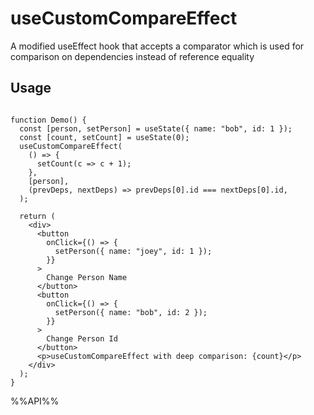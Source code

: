 # useCustomCompareEffect

A modified useEffect hook that accepts a comparator which is used for comparison on dependencies instead of reference equality


## Usage

```tsx live

function Demo() {
  const [person, setPerson] = useState({ name: "bob", id: 1 });
  const [count, setCount] = useState(0);
  useCustomCompareEffect(
    () => {
      setCount(c => c + 1);
    },
    [person],
    (prevDeps, nextDeps) => prevDeps[0].id === nextDeps[0].id,
  );

  return (
    <div>
      <button
        onClick={() => {
          setPerson({ name: "joey", id: 1 });
        }}
      >
        Change Person Name
      </button>
      <button
        onClick={() => {
          setPerson({ name: "bob", id: 2 });
        }}
      >
        Change Person Id
      </button>
      <p>useCustomCompareEffect with deep comparison: {count}</p>
    </div>
  );
}

```

%%API%%
